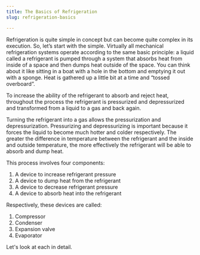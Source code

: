 ```yaml
---
title: The Basics of Refrigeration
slug: refrigeration-basics

---
```

Refrigeration is quite simple in concept but can become quite complex in its execution. So, let’s start with the simple. Virtually all mechanical refrigeration systems operate according to the same basic principle: a liquid called a refrigerant is pumped through a system that absorbs heat from inside of a space and then dumps heat outside of the space. You can think about it like sitting in a boat with a hole in the bottom and emptying it out with a sponge. Heat is gathered up a little bit at a time and “tossed overboard”.

To increase the ability of the refrigerant to absorb and reject heat, throughout the process the refrigerant is pressurized and depressurized and transformed from a liquid to a gas and back again.

Turning the refrigerant into a gas allows the pressurization and depressurization. Pressurizing and depressurizing is important because it forces the liquid to become much hotter and colder respectively. The greater the difference in temperature between the refrigerant and the inside and outside temperature, the more effectively the refrigerant will be able to absorb and dump heat.  
  
This process involves four components:

1. A device to increase refrigerant pressure
2. A device to dump heat from the refrigerant
3. A device to decrease refrigerant pressure
4. A device to absorb heat into the refrigerant

Respectively, these devices are called:

1. Compressor
2. Condenser
3. Expansion valve
4. Evaporator

Let's look at each in detail.